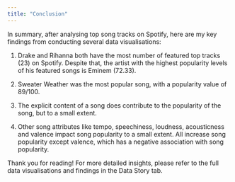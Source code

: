 ```yaml
---
title: "Conclusion"
---
```


In summary, after analysing top song tracks on Spotify, here are my key findings from conducting several data visualisations:

1.  Drake and Rihanna both have the most number of featured top tracks (23) on Spotify. Despite that, the artist with the highest popularity levels of his featured songs is Eminem (72.33).

2.  Sweater Weather was the most popular song, with a popularity value of 89/100.

3.  The explicit content of a song does contribute to the popularity of the song, but to a small extent.

4.  Other song attributes like tempo, speechiness, loudness, acousticness and valence impact song popularity to a small extent. All increase song popularity except valence, which has a negative association with song popularity.

<p style="color:red;">

Thank you for reading! For more detailed insights, please refer to the full data visualisations and findings in the Data Story tab.

</p>
